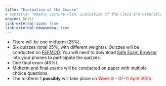 ```yaml
---
title: "Evaluation of the Course"
# subtitle: "Weekly Lecture Plan, Evaluation of the Class and Materials"
engine: knitr
link-external-icon: true
link-external-newwindow: true
---
```


* There will be one midterm (25%).
* Six quizzes (total 25%, with different weights). Quizzes will be conducted on [FEFMOD](https://fefmod.yildiz.edu.tr/). You will need to download [Safe Exam Browser](https://safeexambrowser.org) into your phones to participate the quizzes.
* One final exam (40%).
* Midterm and final exams will be conducted on paper with multiple choice questions.
* The midterm 1 **possibly** will take place on <span style="color: red;"> Week 8 - 07-11 April 2025 </span>.


